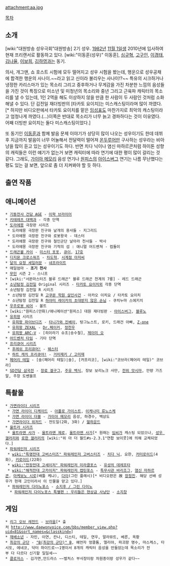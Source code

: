 attachment:aa.jpg

[[목차]]
== 소개 ==
[wiki:"대원방송 성우극회"대원방송] 2기 성우. [[1982년]] [[11월 1일]]생 2010년에 입사하여 현재 프리랜서로 활동하고 있다. [wiki:"이동훈(성우)" 이동훈], [[심규혁]], [[고구인]], [[이경태]], [[김나율]], [[이보희]], [[김하영]]과는 동기.

의사, 개그맨, 쇼 호스트 시험에 모두 떨어지고 성우 시험을 봤는데, 행운으로 성우공채에 합격한 행운의 사나이.~~라고 읽고 신이라 불리우는 사나이!?~~ 특유의 시크하거나 냉정한 카리스마가 있는 목소리 그리고 중후하거나 무게감을 가진 차분한 느낌의 음성들을 가진 것이 특징으로 미소년 및 미청년의 목소리와 중년 그리고 근육파 캐릭터의 목소리를 낼 수 있는데, 1인 2역을 해도 이상하지 않을 만큼 한 사람이 두 사람인 것처럼 소화해낼 수 있다. 단 김전일 재더빙판의 [타카토 요이치]는 미스캐스팅이라며 많이 까였다.[* 하지만 비디오판에서 타카토 요이치를 맡은 [[임성표]]도 마찬가지로 최악의 캐스팅이라고 엄청나게 까였다.(...)이쪽은 반대로 목소리가 너무 늙고 경파하다는 것이 이유였다. 어째 더빙판 요이치는 둘다 미스캐스팅이었다.]

또 동기인 [[이동훈]]과 함께 발음 문제 이야기가 상당히 많이 나오는 성우이기도 한데 데뷔후 지금까지 발음이 너무 어눌해서 전달력이 떨어져 [[온두루어]]만 구사하는 성우라는 비아냥을 많이 듣고 있는 성우이기도 하다.  반면 치다 닉이나 염신 마하르콘처럼 하이톤 성향의 캐릭들은 이런 얘기가 없는거 보면 캐릭터에 따라 연기에 대한 평이 많이 갈리는 것 같다. 그래도, [[가이아 메모리]] 음성 연기나 [[원피스]]의 [[아이스버그]] 연기는 나름 무난했다는 평도 있는 걸 보면, 앞으로 좀 더 지켜봐야 할 듯 하다.

== 출연 작품 ==
== 애니메이션 ==
 * [[기동전사 건담 AGE]] - [[이워크 브라이어|이왁 브라이어]]
 * [[키테레츠 대백과]] - 각종 단역
 * [[도라에몽]] 극장판 시리즈
  * 도라에몽 극장판 진구와 날개의 용사들 - 지그리드
  * 도라에몽 극장판 진구와 로봇왕국 - 데스터
  * 도라에몽 극장판 진구와 철인군단 날아라 천사들 - 박사
  * 도라에몽 극장판 진구와 기적의 섬 : 애니멀 어드벤쳐 - 컴돌이
 * [[드래곤볼 카이]] - [[미스터 포포]], [[큐이]], [[17호]]
 * [[디지몬 크로스워즈]] - [[차도혁]], [[시계점 아저씨]]
 * [[달의 요정 세일러문]] - [[네프라이트]]
 * 매일엄마 - '''조기 천사'''
 * [[무민]] 시즌 2 - 스니프
 * [wiki:"서몬마스터즈 블루 드래곤" 블루 드래곤 천계의 7룡] - 레드 드래곤
 * [[소년탐정 김전일]] Original 시리즈 - [[타카토 요이치]]외 각종 단역
 * 소년탐정 김전일 R 시리즈
  * 소년탐정 김전일 R [[고쿠몬 학원 살인사건]] - 아카오 이치요 / 타카토 요이치
  * 소년탐정 김전일 R [[소년탐정 김전일/시즌2의 단편#s-2.1|하야미 레이카의 초대받지 않은 손님]] - 쿠치누마 스에키치
 * [[씨어호|우주로봇 씨어]] - 볼트
 * [wiki:"원피스(만화)/애니메이션"원피스] 대원 재더빙판 - [[아이스버그]], [[블루노]]
 * [[유희왕]] 시리즈
  * [[유희왕 파이브디즈]] - [[팀 태양|타니가와 진베이]], 탕그뇨스트, 로키, 드래건 아빠, [[Z-one]]
  * [[유희왕 ZEXAL]] - [[Dr.페이커]], [[하야미 슈타|정천우]]
  * [[유희왕 ARC-V]] - [히이라기 슈조|송수철], [[모코타 미치오|제이미 오]]
 * [[어드벤처 타임]] - 기타 단역
 * [[프리큐어 시리즈]]
  * [[프레시 프리큐어!|후레쉬 프리큐어!]] - [[웨스터]]
  * [[하트 캐치 프리큐어!]] - [[쿠모자키|거미재키 / 고미재]]
 * [[페어리 테일]] - [솔(페어리 테일)|솔], [카프리코], [wiki:"코브라(페어리 테일)" 코브라]
 * [[SD건담 삼국전]] - [[장료 겔구그]], [[주유 백식]], 장보 보리노크 사만, [[전위 앗시마]], 안량 가즈알, 주창 도벤울프

== 특촬물 ==
 * [[가면라이더 시리즈]]
  * [[가면 라이더 디케이드]] - [[아폴로 가이스트]], [[이케나미 류노스케]]
  * [[가면 라이더 더블]] - [[가이아 메모리]] 음성, 하경수, 백상도
  * [[가면라이더 위저드]] - 전도일(2화, 3화) / [[헬하운드(가면라이더 위자드)|헬하운드]]
 * [[울트라 시리즈]]
  * [[울트라맨 사가]] - [[울트라맨 제로]], [[사가(울트라맨 사가)|울트라맨 사가]][* 원래는 [[임하진|임씨]]가 캐스팅 되었으나, [[성우 갤러리]]와 [[로한 갤러리]]의 [wiki:"위 아 더 월드#s-2.3.1"연합 보이콧]에 의해 교체되었다.]
 * [[슈퍼전대 시리즈|파워레인저 시리즈]]
  * [[wiki:"특명전대 고버스터즈" 파워레인저 고버스터즈]] - [[치다 닉]], 요한, [[메타로이드|커터로이드]](4화), [[메타로이드|키로이드]](22화)
  * [[wiki:"천장전대 고세이저" 파워레인저 미라클포스]] - [[유성의 데레프타]]
  * [[wiki:"해적전대 고카이저" 파워레인저 캡틴포스]] - [[특무사관 바리조그]], [[염신 마하르콘]], [[아케보노 시로]](배틀 케냐), [[다이]](그린 플래시)[* 비디오판은 故 [[장정진]]. 해당 선배 성우가 현재 고인이라서 이 인물을 맏고 있다.]
  * [[파워레인저 다이노포스]] - [[릿푸칸 소우지|소지후 / 그린 다이노]]
   * [[토에이 히어로 넥스트|파워레인저 다이노포스 특별편 : 우리들은 현상금 사냥단]] - [[릿푸칸 소우지|소지창]]
== 게임 ==
 * [[리그 오브 레전드]] - [[브라움]][* 출처 http://www.daewonvoice.com/bbs/member_view.php?uid=81&sort_names=&classkind=]
 * [[재배소년]] - 자민, 이연, 칸나, 디스티, 테일, 연우, 말라뮤트, 베른, 옥황
 * [[최강의 군단]] - [["B(최강의 군단)" B]], 예언자 엉클톰, 엘리야, 파괴왕 명수, 마스케스, 타시또, 에네코, 닥터 하이드로~~1명이서 8개의 캐릭터 음성을 만들었는데 목소리가 전부 다 다르다 신기할 일일세~~
 * [[클로저스]] - 김가면,안드라스 ~~벌처스 부사장이랑 차원종이랑 성우가 같다~~
 
